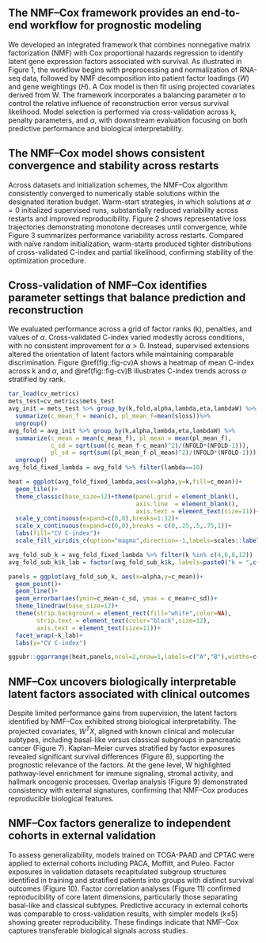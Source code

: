 ## The NMF–Cox framework provides an end-to-end workflow for prognostic modeling

We developed an integrated framework that combines nonnegative matrix factorization (NMF) with Cox proportional hazards regression to identify latent gene expression factors associated with survival. As illustrated in Figure 1, the workflow begins with preprocessing and normalization of RNA-seq data, followed by NMF decomposition into patient factor loadings ($W$) and gene weightings ($H$). A Cox model is then fit using projected covariates derived from W. The framework incorporates a balancing parameter $\alpha$ to control the relative influence of reconstruction error versus survival likelihood. Model selection is performed via cross-validation across k, penalty parameters, and $\alpha$, with downstream evaluation focusing on both predictive performance and biological interpretability.

## The NMF–Cox model shows consistent convergence and stability across restarts

Across datasets and initialization schemes, the NMF–Cox algorithm consistently converged to numerically stable solutions within the designated iteration budget. Warm-start strategies, in which solutions at $\alpha=0$ initialized supervised runs, substantially reduced variability across restarts and improved reproducibility. Figure 2 shows representative loss trajectories demonstrating monotone decreases until convergence, while Figure 3 summarizes performance variability across restarts. Compared with naïve random initialization, warm-starts produced tighter distributions of cross-validated C-index and partial likelihood, confirming stability of the optimization procedure.


## Cross-validation of NMF–Cox identifies parameter settings that balance prediction and reconstruction

We evaluated performance across a grid of factor ranks (k), penalties, and values of $\alpha$. Cross-validated C-index varied modestly across conditions, with no consistent improvement for 
$α>0$. Instead, supervised extensions altered the orientation of latent factors while maintaining comparable discrimination. Figure \@ref(fig::fig-cv)A shows a heatmap of mean C-index across k and $\alpha$, and \@ref(fig::fig-cv)B illustrates C-index trends across $\alpha$ stratified by rank. 

```r
tar_load(cv_metrics)
mets_test=cv_metrics$mets_test
avg_init = mets_test %>% group_by(k,fold,alpha,lambda,eta,lambdaW) %>%
  summarize(c_mean_f = mean(c), pl_mean_f=mean(sloss))%>%
  ungroup()
avg_fold = avg_init %>% group_by(k,alpha,lambda,eta,lambdaW) %>%
  summarize(c_mean = mean(c_mean_f), pl_mean = mean(pl_mean_f),
            c_sd = sqrt(sum((c_mean_f-c_mean)^2)/(NFOLD*(NFOLD-1))), 
            pl_sd = sqrt(sum((pl_mean_f-pl_mean)^2)/(NFOLD*(NFOLD-1))))%>%
  ungroup()
avg_fold_fixed_lambda = avg_fold %>% filter(lambda==10)

heat = ggplot(avg_fold_fixed_lambda,aes(x=alpha,y=k,fill=c_mean))+
  geom_tile()+
  theme_classic(base_size=12)+theme(panel.grid = element_blank(),
                                    axis.line  = element_blank(), 
                                    axis.text = element_text(size=11))+
  scale_y_continuous(expand=c(0,0),breaks=1:12)+
  scale_x_continuous(expand=c(0,0),breaks = c(0,.25,.5,.75,1))+
  labs(fill="CV C-index")+
  scale_fill_viridis_c(option="magma",direction=-1,labels=scales::label_number(accuracy=0.01))

avg_fold_sub_k = avg_fold_fixed_lambda %>% filter(k %in% c(4,6,8,12))
avg_fold_sub_k$k_lab = factor(avg_fold_sub_k$k, labels=paste0("k = ",c(4,6,8,12)))

panels = ggplot(avg_fold_sub_k, aes(x=alpha,y=c_mean))+
  geom_point()+
  geom_line()+
  geom_errorbar(aes(ymin=c_mean-c_sd, ymax = c_mean+c_sd))+
  theme_linedraw(base_size=12)+
  theme(strip.background = element_rect(fill="white",color=NA),
        strip.text = element_text(color="black",size=12),
        axis.text = element_text(size=11))+
  facet_wrap(~k_lab)+
  labs(y="CV C-index")

ggpubr::ggarrange(heat,panels,ncol=2,nrow=1,labels=c("A","B"),widths=c(5,4))


```



## NMF–Cox uncovers biologically interpretable latent factors associated with clinical outcomes

Despite limited performance gains from supervision, the latent factors identified by NMF–Cox exhibited strong biological interpretability. The projected covariates, $W^TX$, aligned with known clinical and molecular subtypes, including basal-like versus classical subgroups in pancreatic cancer (Figure 7). Kaplan–Meier curves stratified by factor exposures revealed significant survival differences (Figure 8), supporting the prognostic relevance of the factors. At the gene level, W highlighted pathway-level enrichment for immune signaling, stromal activity, and hallmark oncogenic processes. Overlap analysis (Figure 9) demonstrated consistency with external signatures, confirming that NMF–Cox produces reproducible biological features.

## NMF–Cox factors generalize to independent cohorts in external validation

To assess generalizability, models trained on TCGA-PAAD and CPTAC were applied to external cohorts including PACA, Moffitt, and Puleo. Factor exposures in validation datasets recapitulated subgroup structures identified in training and stratified patients into groups with distinct survival outcomes (Figure 10). Factor correlation analyses (Figure 11) confirmed reproducibility of core latent dimensions, particularly those separating basal-like and classical subtypes. Predictive accuracy in external cohorts was comparable to cross-validation results, with simpler models (k≤5) showing greater reproducibility. These findings indicate that NMF–Cox captures transferable biological signals across studies.

